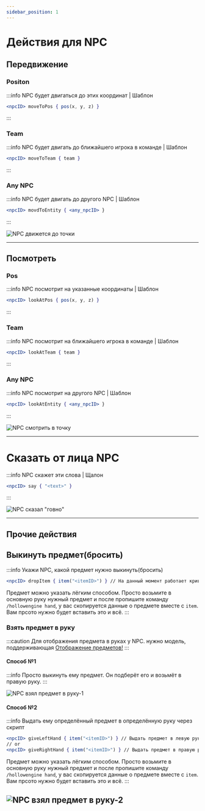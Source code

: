```yaml
---
sidebar_position: 1
---
```


# Действия для NPC

## Передвижение

### Positon

:::info NPC будет двигаться до этих координат | Шаблон
```jsx
<npcID> moveToPos { pos(x, y, z) }
```
:::

### Team

:::info NPC будет двигать до ближайшего игрока в команде | Шаблон
```jsx
<npcID> moveToTeam { team }
```
:::

### Any NPC

:::info NPC будет двигать до другого NPC | Шаблон
```jsx
<npcID> movdToEntity { <any_npcID> }
```
:::

![NPC движется до точки](../../.resourses/npc-move.gif)

---

## Посмотреть

### Pos

:::info NPC посмотрит на указанные координаты | Шаблон
```jsx
<npcID> lookAtPos { pos(x, y, z) }
```
:::

### Team

:::info NPC посмотрит на ближайшего игрока в команде | Шаблон
```jsx
<npcID> lookAtTeam { team }
```
:::

### Any NPC

:::info NPC посмотрит на другого NPC | Шаблон
```jsx
<npcID> lookAtEntity { <any_npcID> }
```
:::

![NPC смотрить в точку](../../.resourses/npc-look.gif)

---

# Сказать от лица NPC

:::info NPC скажет эти слова | Щалон
```jsx
<npcID> say { "<text>" }
```
:::

![NPC сказал "говно"](../../.resourses/npc-say.gif)

---

## Прочие действия

## Выкинуть предмет(бросить)

:::info Укажи NPC, какой предмет нужно выкинуть(бросить)
```jsx
<npcID> dropItem { item("<itemID>") } // На данный момент работает криво, кидает только на Юг. Ждём патча.
```
Предмет можно указать лёгким способом. Просто возьмите в основную руку нужный предмет и после пропишите команду `/hollowengine hand`, у вас скопируется данные о предмете вместе с `item`. Вам прсото нужно будет вставить это и всё.
:::

### Взять предмет в руку

:::caution
Для отображения предмета в руках у NPC. нужно модель, поддерживающая [Отображение предметов!](../../Tools/ItemHandVisible)
:::

#### Способ №1



:::info
Просто выкинуть ему предмет. Он подберёт его и возьмёт в правую руку.
:::

![NPC взял предмет в руку-1](../../.resourses/npc-give-item1.gif)


#### Способ №2

:::info Выдать ему определённый предмет в определённую руку через скрипт
```jsx
<npcID> giveLeftHand { item("<itemID>") } // Выдать предмет в левую руку
// or
<npcID> giveRightHand { item("<itemID>") } // Выдать предмет в правую руку
```
Предмет можно указать лёгким способом. Просто возьмите в основную руку нужный предмет и после пропишите команду `/hollowengine hand`, у вас скопируется данные о предмете вместе с `item`. Вам прсото нужно будет вставить это и всё.
:::

![NPC взял предмет в руку-2](../../.resourses/npc-give-item2.gif)
---